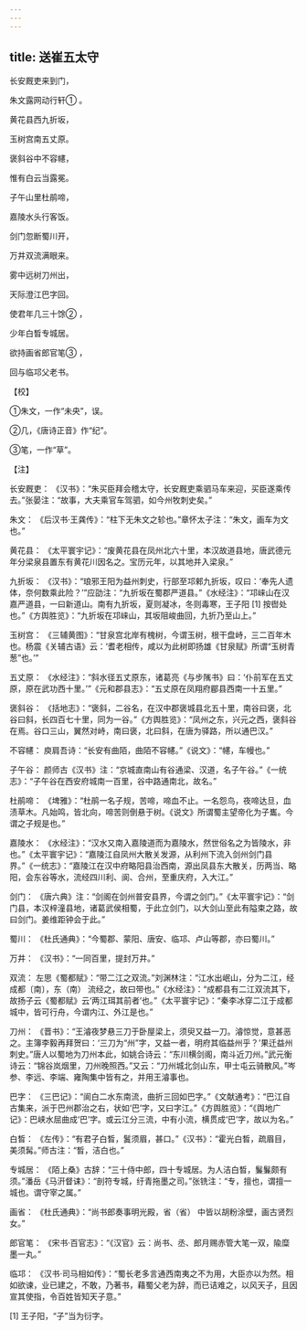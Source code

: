 ```yaml
---
---
---
```

title: 送崔五太守
---




长安厩吏来到门，

朱文露网动行轩① 。

黄花县西九折坂，

玉树宫南五丈原。

褒斜谷中不容幰，

惟有白云当露冕。

子午山里杜鹃啼，

嘉陵水头行客饭。

剑门忽断蜀川开，

万井双流满眼来。

雾中远树刀州出，

天际澄江巴字回。

使君年几三十馀② ，

少年白晳专城居。

欲持画省郎官笔③ ，

回与临邛父老书。

【校】

①朱文，一作“未央”，误。

②几，《唐诗正音》作“纪”。

③笔，一作“草”。

【注】

长安厩吏： 《汉书》：“朱买臣拜会稽太守，长安厩吏乘驷马车来迎，买臣遂乘传去。”张晏注：“故事，大夫乘官车驾驷，如今州牧刺史矣。”

朱文： 《后汉书·王龚传》：“柱下无朱文之轸也。”章怀太子注：“朱文，画车为文也。”

黄花县： 《太平寰宇记》：“废黄花县在凤州北六十里，本汉故道县地，唐武德元年分梁泉县置东有黄花川因名之。宝历元年，以其地并入梁泉。”

九折坂： 《汉书》：“琅邪王阳为益州刺史，行部至邛郲九折坂，叹曰：‘奉先人遗体，奈何数乘此险？’”应劭注：“九折坂在蜀郡严道县。”《水经注》：“邛崃山在汉嘉严道县，一曰新道山。南有九折坂，夏则凝冰，冬则毒寒，王子阳 [1] 按辔处也。”《方舆胜览》：“九折坂在邛崃山，其坂阻峻曲回，九折乃至山上。”

玉树宫： 《三辅黄图》：“甘泉宫北岸有槐树，今谓玉树，根干盘峙，三二百年木也。杨震《关辅古语》云：‘耆老相传，咸以为此树即扬雄《甘泉赋》所谓“玉树青葱”也。’”

五丈原： 《水经注》：“斜水径五丈原东，诸葛亮《与步隲书》曰：‘仆前军在五丈原，原在武功西十里。’”《元和郡县志》：“五丈原在凤翔府郿县西南一十五里。”

褒斜谷： 《括地志》：“褒斜，二谷名，在汉中郡褒城县北五十里，南谷曰褒，北谷曰斜，长四百七十里，同为一谷。”《方舆胜览》：“凤州之东，兴元之西，褒斜谷在焉。谷口三山，翼然对峙，南曰褒，北曰斜，在唐为驿路，所以通巴汉。”

不容幰： 庾肩吾诗：“长安有曲陌，曲陌不容幰。”《说文》：“幰，车幔也。”

子午谷： 颜师古《汉书》注：“京城直南山有谷通梁、汉道，名子午谷。”《一统志》：“子午谷在西安府城南一百里，谷中路通南北，故名。”

杜鹃啼： 《埤雅》：“杜鹃一名子规，苦啼，啼血不止。一名怨鸟，夜啼达旦，血渍草木。凡始鸣，皆北向，啼苦则倒悬于树。《说文》所谓蜀主望帝化为子巂。今谓之子规是也。”

嘉陵水： 《水经注》：“汉水又南入嘉陵道而为嘉陵水，然世俗名之为皆陵水，非也。”《太平寰宇记》：“嘉陵江自凤州大散关发源，从利州下流入剑州剑门县界。”《一统志》：“嘉陵江在汉中府略阳县治西南，源出凤县东大散关，历两当、略阳，会东谷等水，流经四川利、阆、合州，至重庆府，入大江。”

剑门： 《唐六典》注：“剑阁在剑州普安县界，今谓之剑门。”《太平寰宇记》：“剑门县，本汉梓潼县地，诸葛武侯相蜀，于此立剑门，以大剑山至此有隘束之路，故曰剑门。姜维距钟会于此。”

蜀川： 《杜氏通典》：“今蜀郡、蒙阳、唐安、临邛、卢山等郡，亦曰蜀川。”

万井： 《汉书》：“一同百里，提封万井。”

双流： 左思《蜀都赋》：“带二江之双流。”刘渊林注：“江水出岷山，分为二江，经成都〔南〕，东（南） 流经之，故曰带也。”《水经注》：“成都县有二江双流其下，故扬子云《蜀都赋》云‘两江珥其前者’也。”《太平寰宇记》：“秦李冰穿二江于成都城中，皆可行舟，今谓内江、外江是也。”

刀州： 《晋书》：“王濬夜梦悬三刀于卧屋梁上，须臾又益一刀。濬惊觉，意甚恶之。主簿李毅再拜贺曰：‘三刀为“州”字，又益一者，明府其临益州乎？’果迁益州刺史。”唐人以蜀地为刀州本此，如姚合诗云：“东川横剑阁，南斗近刀州。”武元衡诗云：“锦谷岚烟里，刀州晚照西。”又云：“刀州城北剑山东，甲士屯云骑散风。”岑参、李远、李端、雍陶集中皆有之，并用王濬事也。

巴字： 《三巴记》：“阆白二水东南流，曲折三回如巴字。”《文献通考》：“巴江自古集来，派于巴州郡治之右，状如‘巴’字，又曰字江。”《方舆胜览》：“《舆地广记》：巴峡水屈曲成‘巴’字。或云江分三流，中有小流，横贯成‘巴’字，故以为名。”

白晳： 《左传》：“有君子白晳，鬒须眉，甚口。”《汉书》：“霍光白晳，疏眉目，美须髯。”师古注：“晳，洁白也。”

专城居： 《陌上桑》古辞：“三十侍中郎，四十专城居。为人洁白晳，鬑鬑颇有须。”潘岳《马汧督诔》：“剖符专城，纡青拖墨之司。”张铣注：“专，擅也，谓擅一城也。谓守宰之属。”

画省： 《杜氏通典》：“尚书郎奏事明光殿，省（省） 中皆以胡粉涂壁，画古贤烈女。”

郎官笔： 《宋书·百官志》：“《汉官》云：尚书、丞、郎月赐赤管大笔一双，隃糜墨一丸。”

临邛： 《汉书·司马相如传》：“蜀长老多言通西南夷之不为用，大臣亦以为然。相如欲谏，业已建之，不敢，乃著书，藉蜀父老为辞，而已诘难之，以风天子，且因宣其使指，令百姓皆知天子意。”

[1] 王子阳，“子”当为衍字。